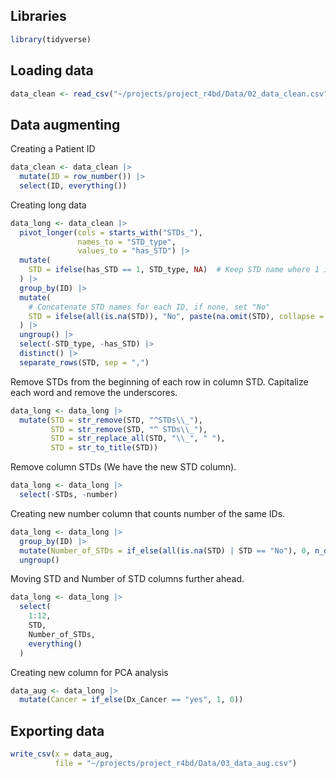 ## Libraries
```r
library(tidyverse)
```

## Loading data
```r
data_clean <- read_csv("~/projects/project_r4bd/Data/02_data_clean.csv")
```
## Data augmenting

Creating a Patient ID
```r
data_clean <- data_clean |> 
  mutate(ID = row_number()) |> 
  select(ID, everything())
```

Creating long data

```r
data_long <- data_clean |>
  pivot_longer(cols = starts_with("STDs_"), 
               names_to = "STD_type", 
               values_to = "has_STD") |>
  mutate(
    STD = ifelse(has_STD == 1, STD_type, NA)  # Keep STD name where 1 is present
  ) |>
  group_by(ID) |>
  mutate(
    # Concatenate STD names for each ID, if none, set "No"
    STD = ifelse(all(is.na(STD)), "No", paste(na.omit(STD), collapse = ", "))
  ) |>
  ungroup() |>
  select(-STD_type, -has_STD) |>
  distinct() |> 
  separate_rows(STD, sep = ",")
```

Remove STDs from the beginning of each row in column STD. Capitalize each word and remove the underscores.

```r
data_long <- data_long |> 
  mutate(STD = str_remove(STD, "^STDs\\_"),
         STD = str_remove(STD, "^ STDs\\_"),
         STD = str_replace_all(STD, "\\_", " "),
         STD = str_to_title(STD))
```


Remove column STDs (We have the new STD column).

```r
data_long <- data_long |> 
  select(-STDs, -number) 
```

Creating new number column that counts number of the same IDs.

```r
data_long <- data_long |> 
  group_by(ID) |> 
  mutate(Number_of_STDs = if_else(all(is.na(STD) | STD == "No"), 0, n_distinct(STD, na.rm = TRUE))) |> 
  ungroup() 
```

Moving STD and Number of STD columns further ahead.

```r
data_long <- data_long |> 
  select(
    1:12,               
    STD,                
    Number_of_STDs,      
    everything()        
  )
```

Creating new column for PCA analysis
```r
data_aug <- data_long |>
  mutate(Cancer = if_else(Dx_Cancer == "yes", 1, 0))
```


## Exporting data
```r
write_csv(x = data_aug,
          file = "~/projects/project_r4bd/Data/03_data_aug.csv")
```

